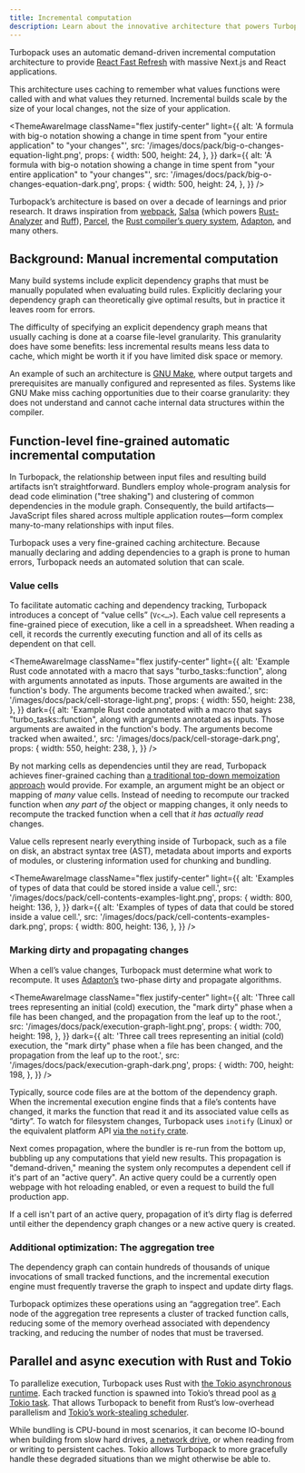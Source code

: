 ```yaml
---
title: Incremental computation
description: Learn about the innovative architecture that powers Turbopack's speed improvements.
---
```



Turbopack uses an automatic demand-driven incremental computation architecture to provide [React Fast Refresh](https://nextjs.org/docs/architecture/fast-refresh) with massive Next.js and React applications.

This architecture uses caching to remember what values functions were called with and what values they returned. Incremental builds scale by the size of your local changes, not the size of your application.

<ThemeAwareImage
  className="flex justify-center"
  light={{
    alt: 'A formula with big-o notation showing a change in time spent from "your entire application" to "your changes"',
    src: '/images/docs/pack/big-o-changes-equation-light.png',
    props: {
      width: 500,
      height: 24,
    },
  }}
  dark={{
    alt: 'A formula with big-o notation showing a change in time spent from "your entire application" to "your changes"',
    src: '/images/docs/pack/big-o-changes-equation-dark.png',
    props: {
      width: 500,
      height: 24,
    },
  }}
/>

Turbopack’s architecture is based on over a decade of learnings and prior research. It draws inspiration from [webpack](https://webpack.js.org/), [Salsa](https://salsa-rs.netlify.app/overview) (which powers [Rust-Analyzer](https://rust-analyzer.github.io/) and [Ruff](https://docs.astral.sh/ruff/)), [Parcel](https://parceljs.org/), the [Rust compiler’s query system](https://rustc-dev-guide.rust-lang.org/query.html), [Adapton](http://adapton.org/), and many others.

## Background: Manual incremental computation

Many build systems include explicit dependency graphs that must be manually populated when evaluating build rules. Explicitly declaring your dependency graph can theoretically give optimal results, but in practice it leaves room for errors.

The difficulty of specifying an explicit dependency graph means that usually caching is done at a coarse file-level granularity. This granularity does have some benefits: less incremental results means less data to cache, which might be worth it if you have limited disk space or memory.

An example of such an architecture is [GNU Make](https://www.gnu.org/software/make/), where output targets and prerequisites are manually configured and represented as files. Systems like GNU Make miss caching opportunities due to their coarse granularity: they does not understand and cannot cache internal data structures within the compiler.

## Function-level fine-grained automatic incremental computation

In Turbopack, the relationship between input files and resulting build artifacts isn’t straightforward. Bundlers employ whole-program analysis for dead code elimination ("tree shaking") and clustering of common dependencies in the module graph. Consequently, the build artifacts—JavaScript files shared across multiple application routes—form complex many-to-many relationships with input files.

Turbopack uses a very fine-grained caching architecture. Because manually declaring and adding dependencies to a graph is prone to human errors, Turbopack needs an automated solution that can scale.

### Value cells

To facilitate automatic caching and dependency tracking, Turbopack introduces a concept of “value cells” (`Vc<…>`). Each value cell represents a fine-grained piece of execution, like a cell in a spreadsheet. When reading a cell, it records the currently executing function and all of its cells as dependent on that cell.

<ThemeAwareImage
  className="flex justify-center"
  light={{
    alt: 'Example Rust code annotated with a macro that says "turbo_tasks::function", along with arguments annotated as inputs. Those arguments are awaited in the function\'s body. The arguments become tracked when awaited.',
    src: '/images/docs/pack/cell-storage-light.png',
    props: {
      width: 550,
      height: 238,
    },
  }}
  dark={{
    alt: 'Example Rust code annotated with a macro that says "turbo_tasks::function", along with arguments annotated as inputs. Those arguments are awaited in the function\'s body. The arguments become tracked when awaited.',
    src: '/images/docs/pack/cell-storage-dark.png',
    props: {
      width: 550,
      height: 238,
    },
  }}
/>

By not marking cells as dependencies until they are read, Turbopack achieves finer-grained caching than [a traditional top-down memoization approach](https://en.wikipedia.org/wiki/Memoization) would provide. For example, an argument might be an object or mapping of _many_ value cells. Instead of needing to recompute our tracked function when _any part of_ the object or mapping changes, it only needs to recompute the tracked function when a cell that _it has actually read_ changes.

Value cells represent nearly everything inside of Turbopack, such as a file on disk, an abstract syntax tree (AST), metadata about imports and exports of modules, or clustering information used for chunking and bundling.

<ThemeAwareImage
  className="flex justify-center"
  light={{
    alt: 'Examples of types of data that could be stored inside a value cell.',
    src: '/images/docs/pack/cell-contents-examples-light.png',
    props: {
      width: 800,
      height: 136,
    },
  }}
  dark={{
    alt: 'Examples of types of data that could be stored inside a value cell.',
    src: '/images/docs/pack/cell-contents-examples-dark.png',
    props: {
      width: 800,
      height: 136,
    },
  }}
/>

### Marking dirty and propagating changes

When a cell’s value changes, Turbopack must determine what work to recompute. It uses [Adapton’s](http://adapton.org/) two-phase dirty and propagate algorithms.

<ThemeAwareImage
  className="flex justify-center"
  light={{
    alt: 'Three call trees representing an initial (cold) execution, the "mark dirty" phase when a file has been changed, and the propagation from the leaf up to the root.',
    src: '/images/docs/pack/execution-graph-light.png',
    props: {
      width: 700,
      height: 198,
    },
  }}
  dark={{
    alt: 'Three call trees representing an initial (cold) execution, the "mark dirty" phase when a file has been changed, and the propagation from the leaf up to the root.',
    src: '/images/docs/pack/execution-graph-dark.png',
    props: {
      width: 700,
      height: 198,
    },
  }}
/>

Typically, source code files are at the bottom of the dependency graph. When the incremental execution engine finds that a file’s contents have changed, it marks the function that read it and its associated value cells as “dirty”. To watch for filesystem changes, Turbopack uses `inotify` (Linux) or the equivalent platform API [via the `notify` crate](https://docs.rs/notify/).

Next comes propagation, where the bundler is re-run from the bottom up, bubbling up any computations that yield new results. This propagation is "demand-driven," meaning the system only recomputes a dependent cell if it's part of an "active query". An active query could be a currently open webpage with hot reloading enabled, or even a request to build the full production app.

If a cell isn't part of an active query, propagation of it’s dirty flag is deferred until either the dependency graph changes or a new active query is created.

### Additional optimization: The aggregation tree

The dependency graph can contain hundreds of thousands of unique invocations of small tracked functions, and the incremental execution engine must frequently traverse the graph to inspect and update dirty flags.

Turbopack optimizes these operations using an “aggregation tree”. Each node of the aggregation tree represents a cluster of tracked function calls, reducing some of the memory overhead associated with dependency tracking, and reducing the number of nodes that must be traversed.

## Parallel and async execution with Rust and Tokio

To parallelize execution, Turbopack uses Rust with [the Tokio asynchronous runtime](https://tokio.rs/). Each tracked function is spawned into Tokio’s thread pool as [a Tokio task](https://tokio.rs/tokio/tutorial/spawning#tasks). That allows Turbopack to benefit from Rust’s low-overhead parallelism and [Tokio’s work-stealing scheduler](https://tokio.rs/blog/2019-10-scheduler).

While bundling is CPU-bound in most scenarios, it can become IO-bound when building from slow hard drives, [a network drive](https://github.com/facebook/sapling/blob/main/eden/fs/docs/Overview.md), or when reading from or writing to persistent caches. Tokio allows Turbopack to more gracefully handle these degraded situations than we might otherwise be able to.
